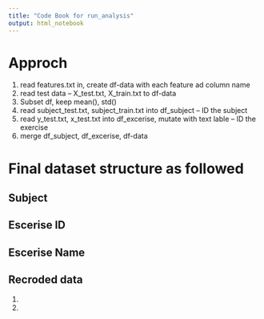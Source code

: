 ```yaml
---
title: "Code Book for run_analysis"
output: html_notebook
---
```


# Approch

1. read features.txt in, create df-data with each feature ad column name
2. read test data -- X_test.txt, X_train.txt to df-data
3. Subset df, keep mean(), std()
4. read subject_test.txt, subject_train.txt into df_subject -- ID the subject 
5. read y_test.txt, x_test.txt into df_excerise, mutate with text lable -- ID the exercise
6. merge df_subject, df_excerise, df-data


# Final dataset structure as followed


## Subject
  
  
## Escerise ID

## Escerise Name 

## Recroded data
  
  1. 
  2.
  
